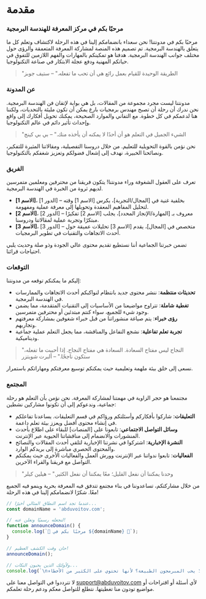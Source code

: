 
# مقدمة

### مرحبًا بكم في مركز المعرفة للهندسة البرمجية

مرحبًا بكم في مدونتنا! نحن سعداء بانضمامكم إلينا في هذه الرحلة لاكتشاف وتعلم كل ما يتعلق بالهندسة البرمجية. تم تصميم هذه المنصة لمشاركة المعرفة المتعمقة والرؤى حول مختلف جوانب الهندسة البرمجية. هدفنا هو تمكينكم بالمهارات والفهم اللازمين للتفوق في حياتكم المهنية ودفع عجلة الابتكار في صناعة التكنولوجيا.

> "الطريقة الوحيدة للقيام بعمل رائع هي أن تحب ما تفعله." – ستيف جوبز

### عن المدونة

مدونتنا ليست مجرد مجموعة من المقالات، بل هي بوابة لإتقان فن الهندسة البرمجية. نحن ندرك أن رحلة أن تصبح مهندس برمجيات بارع يمكن أن تكون مليئة بالتحديات، ولكننا هنا لدعمكم في كل خطوة. مع التفاني والموارد الصحيحة، يمكنك تحويل أفكارك إلى واقع وإحداث تأثير دائم في عالم التكنولوجيا.

> "الشيء الجميل في التعلم هو أن أحدًا لا يمكنه أن يأخذه منك." – بي بي كينج

نحن نؤمن بالقوة التحويلية للتعليم. من خلال دروسنا التفصيلية، ومقالاتنا المثيرة للتفكير، ونصائحنا الخبيرة، نهدف إلى إشعال فضولكم وتعزيز شغفكم بالتكنولوجيا.

### الفريق

تعرف على العقول الشغوفة وراء مدونتنا! يتكون فريقنا من محترفين ومعلمين متمرسين لديهم ثروة من الخبرة في الهندسة البرمجية.

- **[الاسم 1]**، [الدور 1] – بخلفية غنية في [المجال/التجربة]، يكرس [الاسم 1] وقته لتحليل المفاهيم المعقدة وتحويلها إلى معرفة عملية ومفهومة.
- **[الاسم 2]**، [الدور 2] – معروف بـ [المهارة/الإنجاز المحدد]، يجلب [الاسم 2] تفكيرًا مبتكرًا وتجربة عملية لمقالاتنا ودروسنا.
- **[الاسم 3]**، [الدور 3] – متخصص في [المجال]، يقدم [الاسم 3] تحليلات عميقة حول أحدث الاتجاهات والتقنيات في تطوير البرمجيات.

تضمن خبرتنا الجماعية أننا نستطيع تقديم محتوى عالي الجودة وذو صلة وحديث يلبي احتياجات قرائنا.

### التوقعات

إليكم ما يمكنكم توقعه من مدونتنا:

- **تحديثات منتظمة**: ننشر محتوى جديد بانتظام لنواكبكم أحدث الاتجاهات والممارسات في الهندسة البرمجية.
- **تغطية شاملة**: تتراوح مواضيعنا من الأساسيات إلى التقنيات المتقدمة، مما يضمن وجود شيء للجميع، سواء كنتم مبتدئين أو محترفين متمرسين.
- **رؤى خبراء**: يتم صياغة منشوراتنا من قبل خبراء شغوفين بمشاركة معرفتهم وتجاربهم.
- **تجربة تعلم تفاعلية**: نشجع التفاعل والمناقشة، مما يجعل التعلم عملية جماعية وديناميكية.

> "النجاح ليس مفتاح السعادة. السعادة هي مفتاح النجاح. إذا أحببت ما تفعله، ستكون ناجحًا." – ألبرت شويتزر

نسعى إلى خلق بيئة ملهمة وتعليمية حيث يمكنكم توسيع معرفتكم ومهاراتكم باستمرار.

### المجتمع

مجتمعنا هو حجر الزاوية في مهمتنا لمشاركة المعرفة. نحن نؤمن بأن التعلم هو رحلة جماعية، وندعوكم إلى أن تكونوا مشاركين نشطين:

- **التعليقات**: شاركوا بأفكاركم وأسئلتكم ورؤاكم في قسم التعليقات. يساعدنا تفاعلكم في إنشاء محتوى أفضل ويعزز بيئة تعلم داعمة.
- **وسائل التواصل الاجتماعي**: تابعونا على [المنصات] للبقاء على اطلاع بأحدث المنشورات والانضمام إلى مناقشاتنا الحيوية عبر الإنترنت.
- **النشرة الإخبارية**: اشتركوا في نشرتنا الإخبارية لتلقي أحدث المقالات والنصائح والمحتوى الحصري مباشرة إلى بريدكم الوارد.
- **الفعاليات**: تابعوا ندواتنا عبر الإنترنت وورش العمل والفعاليات الأخرى حيث يمكنكم التواصل مع فريقنا والقراء الآخرين.

> "وحدنا يمكننا أن نفعل القليل؛ معًا يمكننا أن نفعل الكثير." – هيلين كيلر

من خلال مشاركتكم، تساعدوننا في بناء مجتمع تتدفق فيه المعرفة بحرية وينمو فيه الجميع معًا. شكرًا لانضمامكم إلينا في هذه الرحلة!

```javascript
// عندما تجد اسم النطاق المثالي أخيرًا...
const domainName = 'abduvoitov.com';

// لنجعله رسميًا ونعلن عنه!
function announceDomain() {
  console.log(`🌟 مرحبًا بكم في ${domainName} 🌟`);
}

// حان وقت الكشف العظيم!
announceDomain();

// ولأولئك الذين يحبون النكات...
console.log(`\nلماذا لا يحب المبرمجون الطبيعة؟ لأنها تحتوي على الكثير من الأخطاء (bugs)!`);
```

لا تترددوا في التواصل معنا على support@abduvoitov.com لأي أسئلة أو اقتراحات أو مواضيع تودون منا تغطيتها. نتطلع للتواصل معكم ودعم رحلة تعلمكم.